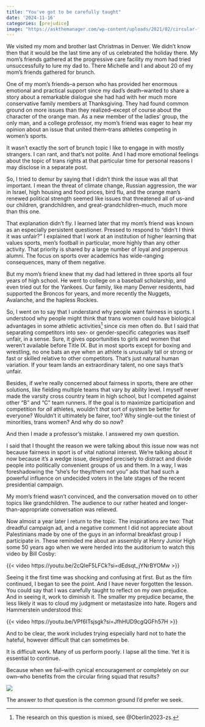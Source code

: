 ```yaml
---
title: "You've got to be carefully taught"
date: '2024-11-16'
categories: [prejudice]
image: "https://askthemanager.com/wp-content/uploads/2021/02/circular-firing-squad.png"
---
```


We visited my mom and brother last Christmas in Denver.
We didn't know then that it would be the last time any of us celebrated the holiday there.
My mom's friends gathered at the progressive care facility my mom had tried unsuccessfully to lure my dad to.
There Michelle and I and about 20 of my mom's friends gathered for brunch.

One of my mom's friends--a person who has provided her enormous emotional and practical support since my dad's death--wanted to share a story about a remarkable dialogue she had had with her much more conservative family members at Thanksgiving.
They had found common ground on more issues than they realized--except of course about the character of the orange man.
As a new member of the ladies' group, the only man, and a college professor, my mom's friend was eager to hear my opinion about an issue that united them--trans athletes competing in women's sports.

It wasn't exactly the sort of brunch topic I like to engage in with mostly strangers.
I can rant, and that's not polite.
And I had more emotional feelings about the topic of trans rights at that particular time for personal reasons I may disclose in a separate post.

So, I tried to demur by saying that I didn't think the issue was all that important.
I mean the threat of climate change, Russian aggression, the war in Israel, high housing and food prices, bird flu, and the orange man's renewed political strength seemed like issues that threatened all of us--and our children, grandchildren, and great-grandchildren--much, much more than this one. 

That explanation didn't fly.
I learned later that my mom's friend was known as an especially persistent questioner.
Pressed to respond to "didn't I think it was unfair?" I explained that I work at an institution of higher learning that values sports, men's football in particular, more highly than any other activity. That priority is shared by a large number of loyal and properous alumni.
The focus on sports over academics has wide-ranging consequences, many of them negative.

But my mom's friend knew that my dad had lettered in three sports all four years of high school.
He went to college on a baseball scholarship, and even tried out for the Yankees.
Our family, like many Denver residents, had supported the Broncos for years, and more recently the Nuggets, Avalanche, and the hapless Rockies.

So, I went on to say that I understand why people want fairness in sports.
I understood why people might think that trans women could have biological advantages in some athletic activities^[The research on this question is mixed, see @Oberlin2023-zs.] since *cis* men often do.
But I said that separating competitors into sex- or gender-specific categories was itself unfair, in a sense.
Sure, it gives opportunities to girls and women that weren't available before Title IX.
But in most sports except for boxing and wrestling, no one bats an eye when an athlete is unusually tall or strong or fast or skilled relative to other competitors.
That's just natural human variation.
If your team lands an extraordinary talent, no one says that's unfair.

Besides, if we're really concerned about fairness in sports, there are other solutions, like fielding multiple teams that vary by ability level.
I myself never made the varsity cross country team in high school, but I competed against other "B" and "C" team runners.
If the goal is to maximize participation and competition for *all* athletes, wouldn't *that* sort of system be better for everyone?
Wouldn't it ultimately be fairer, too?
Why single-out the tiniest of minorities, trans women?
And why do so *now*?

And then I made a professor's mistake.
I answered my own question.

I said that I thought the reason we were talking about this issue now was not because fairness in sport is of vital national interest.
We're talking about it now because it's a wedge issue, designed precisely to distract and divide people into politically convenient groups of us and them.
In a way, I was foreshadowing the "she's for they/them not you" ads that had such a powerful influence on undecided voters in the late stages of the recent presidential campaign.

My mom's friend wasn't convinced, and the conversation moved on to other topics like grandchildren.
The audience to our rather heated and longer-than-appropriate conversation was relieved.

Now almost a year later I return to the topic.
The inspirations are two: That dreadful campaign ad, and a negative comment I did not appreciate about Palestinians made by one of the guys in an informal breakfast group I participate in.
These reminded me about an assembly at Henry Junior High some 50 years ago when we were herded into the auditorium to watch this video by Bill Cosby:

{{< video https://youtu.be/2cQIeF5LFCk?si=dEdsqt_jYNrBYOMw >}}

Seeing it the first time was shocking and confusing at first.
But as the film continued, I began to see the point.
And I have never forgotten the lesson.
You could say that I was carefully taught to reflect on my own prejudice.
And in seeing it, work to diminish it.
The smaller my prejudice became, the less likely it was to cloud my judgment or metastasize into hate.
Rogers and Hammerstein understood this:

{{< video https://youtu.be/VPf6ITsjsgk?si=JfhHUD9cgQGFh57H >}}

And to be clear, the work includes trying especially hard not to hate the hateful, however difficult that can sometimes be.

It is difficult work.
Many of us perform poorly.
I lapse all the time.
Yet it is essential to continue.

Because when we fail--with cynical encouragement or completely on our own--who benefits from the circular firing squad that results?

![](https://askthemanager.com/wp-content/uploads/2021/02/circular-firing-squad.png)

The answer to *that* question is the common ground I'd prefer we seek.

